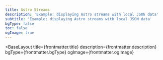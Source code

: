```yaml
---
title: Astro Streams
description: 'Example: displaying Astro streams with local JSON data'
subtitle: 'Example: displaying Astro streams with local JSON data'
bgType: false
toc: false
ogImage: true
---
```



<BaseLayout
  title={frontmatter.title}
  description={frontmatter.description}
  bgType={frontmatter.bgType}
  ogImage={frontmatter.ogImage}
>
  <TabbedLayout subtitle={frontmatter.subtitle}>
    <ListView collectionType="streams" pageToc={frontmatter.toc} />
  </TabbedLayout>
</BaseLayout>
